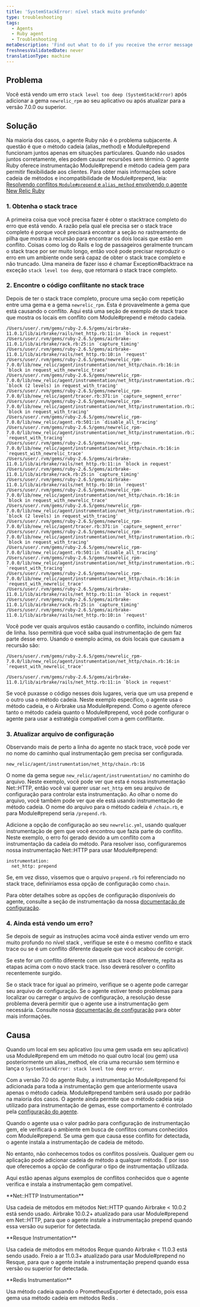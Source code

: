 ```yaml
---
title: 'SystemStackError: nível stack muito profundo'
type: troubleshooting
tags:
  - Agents
  - Ruby agent
  - Troubleshooting
metaDescription: 'Find out what to do if you receive the error message SystemStackError: stack level too deep on the Error details page in your APM UI.'
freshnessValidatedDate: never
translationType: machine
---
```


## Problema

Você está vendo um erro `stack level too deep (SystemStackError)` após adicionar a gema `newrelic_rpm` ao seu aplicativo ou após atualizar para a versão 7.0.0 ou superior.

## Solução

Na maioria dos casos, o agente Ruby não é o problema subjacente. A questão é que o método cadeia (alias_method) e Module#prepend funcionam juntos apenas em situações particulares. Quando não usados juntos corretamente, eles podem causar recursões sem término. O agente Ruby oferece instrumentação Module#prepend e método cadeia gem para permitir flexibilidade aos clientes. Para obter mais informações sobre cadeia de métodos e incompatibilidade de Module#prepend, leia: [Resolvendo conflitos `Module#prepend` e `alias_method` envolvendo o agente New Relic Ruby](https://newrelic.com/blog/best-practices/ruby-agent-module-prepend-alias-method-chains)

### 1. Obtenha o stack trace

A primeira coisa que você precisa fazer é obter o stacktrace completo do erro que está vendo. A razão pela qual ele precisa ser o stack trace completo é porque você precisará encontrar a seção no rastreamento de pilha que mostra a recursão para encontrar os dois locais que estão em conflito. Coisas como log do Rails e log de passageiros geralmente truncam o stack trace por ser muito longo, então você pode precisar reproduzir o erro em um ambiente onde será capaz de obter o stack trace completo e não truncado. Uma maneira de fazer isso é chamar Exception#backtrace na exceção `stack level too deep`, que retornará o stack trace completo.

### 2. Encontre o código conflitante no stack trace

Depois de ter o stack trace completo, procure uma seção com repetição entre uma gema e a gema `newrelic_rpm`. Esta é provavelmente a gema que está causando o conflito. Aqui está uma seção de exemplo de stack trace que mostra os locais em conflito com Module#prepend e método cadeia.

```
/Users/user/.rvm/gems/ruby-2.6.5/gems/airbrake-11.0.1/lib/airbrake/rails/net_http.rb:11:in `block in request'
/Users/user/.rvm/gems/ruby-2.6.5/gems/airbrake-11.0.1/lib/airbrake/rack.rb:25:in `capture_timing'
/Users/user/.rvm/gems/ruby-2.6.5/gems/airbrake-11.0.1/lib/airbrake/rails/net_http.rb:10:in `request'
/Users/user/.rvm/gems/ruby-2.6.5/gems/newrelic_rpm-7.0.0/lib/new_relic/agent/instrumentation/net_http/chain.rb:16:in `block in request_with_newrelic_trace'
/Users/user/.rvm/gems/ruby-2.6.5/gems/newrelic_rpm-7.0.0/lib/new_relic/agent/instrumentation/net_http/instrumentation.rb:26:in `block (2 levels) in request_with_tracing'
/Users/user/.rvm/gems/ruby-2.6.5/gems/newrelic_rpm-7.0.0/lib/new_relic/agent/tracer.rb:371:in `capture_segment_error'
/Users/user/.rvm/gems/ruby-2.6.5/gems/newrelic_rpm-7.0.0/lib/new_relic/agent/instrumentation/net_http/instrumentation.rb:25:in `block in request_with_tracing'
/Users/user/.rvm/gems/ruby-2.6.5/gems/newrelic_rpm-7.0.0/lib/new_relic/agent.rb:501:in `disable_all_tracing'
/Users/user/.rvm/gems/ruby-2.6.5/gems/newrelic_rpm-7.0.0/lib/new_relic/agent/instrumentation/net_http/instrumentation.rb:24:in `request_with_tracing'
/Users/user/.rvm/gems/ruby-2.6.5/gems/newrelic_rpm-7.0.0/lib/new_relic/agent/instrumentation/net_http/chain.rb:16:in `request_with_newrelic_trace'
/Users/user/.rvm/gems/ruby-2.6.5/gems/airbrake-11.0.1/lib/airbrake/rails/net_http.rb:11:in `block in request'
/Users/user/.rvm/gems/ruby-2.6.5/gems/airbrake-11.0.1/lib/airbrake/rack.rb:25:in `capture_timing'
/Users/user/.rvm/gems/ruby-2.6.5/gems/airbrake-11.0.1/lib/airbrake/rails/net_http.rb:10:in `request'
/Users/user/.rvm/gems/ruby-2.6.5/gems/newrelic_rpm-7.0.0/lib/new_relic/agent/instrumentation/net_http/chain.rb:16:in `block in request_with_newrelic_trace'
/Users/user/.rvm/gems/ruby-2.6.5/gems/newrelic_rpm-7.0.0/lib/new_relic/agent/instrumentation/net_http/instrumentation.rb:26:in `block (2 levels) in request_with_tracing'
/Users/user/.rvm/gems/ruby-2.6.5/gems/newrelic_rpm-7.0.0/lib/new_relic/agent/tracer.rb:371:in `capture_segment_error'
/Users/user/.rvm/gems/ruby-2.6.5/gems/newrelic_rpm-7.0.0/lib/new_relic/agent/instrumentation/net_http/instrumentation.rb:25:in `block in request_with_tracing'
/Users/user/.rvm/gems/ruby-2.6.5/gems/newrelic_rpm-7.0.0/lib/new_relic/agent.rb:501:in `disable_all_tracing'
/Users/user/.rvm/gems/ruby-2.6.5/gems/newrelic_rpm-7.0.0/lib/new_relic/agent/instrumentation/net_http/instrumentation.rb:24:in `request_with_tracing'
/Users/user/.rvm/gems/ruby-2.6.5/gems/newrelic_rpm-7.0.0/lib/new_relic/agent/instrumentation/net_http/chain.rb:16:in `request_with_newrelic_trace'
/Users/user/.rvm/gems/ruby-2.6.5/gems/airbrake-11.0.1/lib/airbrake/rails/net_http.rb:11:in `block in request'
/Users/user/.rvm/gems/ruby-2.6.5/gems/airbrake-11.0.1/lib/airbrake/rack.rb:25:in `capture_timing'
/Users/user/.rvm/gems/ruby-2.6.5/gems/airbrake-11.0.1/lib/airbrake/rails/net_http.rb:10:in `request'
```

Você pode ver quais arquivos estão causando o conflito, incluindo números de linha. Isso permitirá que você saiba qual instrumentação de gem faz parte desse erro. Usando o exemplo acima, os dois locais que causam a recursão são:

```
/Users/user/.rvm/gems/ruby-2.6.5/gems/newrelic_rpm-7.0.0/lib/new_relic/agent/instrumentation/net_http/chain.rb:16:in `request_with_newrelic_trace'
```

```
/Users/user/.rvm/gems/ruby-2.6.5/gems/airbrake-11.0.1/lib/airbrake/rails/net_http.rb:11:in `block in request'
```

Se você puxasse o código nesses dois lugares, veria que um usa prepend e o outro usa o método cadeia. Neste exemplo específico, o agente usa o método cadeia, e o Airbrake usa Module#prepend. Como o agente oferece tanto o método cadeia quanto o Module#prepend, você pode configurar o agente para usar a estratégia compatível com a gem conflitante.

### 3. Atualizar arquivo de configuração

Observando mais de perto a linha do agente no stack trace, você pode ver no nome do caminho qual instrumentação gem precisa ser configurada.

```
new_relic/agent/instrumentation/net_http/chain.rb:16
```

O nome da gema segue `new_relic/agent/instrumentation/` no caminho do arquivo. Neste exemplo, você pode ver que esta é nossa instrumentação Net::HTTP, então você vai querer usar `net_http` em seu arquivo de configuração para controlar esta instrumentação. Ao olhar o nome do arquivo, você também pode ver que ele está usando instrumentação de método cadeia. O nome do arquivo para o método cadeia é `/chain.rb`, e para Module#prepend seria `/prepend.rb`.

Adicione a opção de configuração ao seu `newrelic.yml`, usando qualquer instrumentação de gem que você encontrou que fazia parte do conflito. Neste exemplo, o erro foi gerado devido a um conflito com a instrumentação da cadeia do método. Para resolver isso, configuraremos nossa instrumentação Net::HTTP para usar Module#prepend:

```
instrumentation:
  net_http: prepend
```

Se, em vez disso, víssemos que o arquivo `prepend.rb` foi referenciado no stack trace, definiríamos essa opção de configuração como `chain`.

Para obter detalhes sobre as opções de configuração disponíveis do agente, consulte a seção de instrumentação da nossa [documentação de configuração](/docs/agents/ruby-agent/configuration/ruby-agent-configuration/#instrumentation).

### 4. Ainda está vendo um erro?

Se depois de seguir as instruções acima você ainda estiver vendo um erro muito profundo no nível stack , verifique se este é o mesmo conflito e stack trace ou se é um conflito diferente daquele que você acabou de corrigir.

Se este for um conflito diferente com um stack trace diferente, repita as etapas acima com o novo stack trace. Isso deverá resolver o conflito recentemente surgido.

Se o stack trace for igual ao primeiro, verifique se o agente pode carregar seu arquivo de configuração. Se o agente estiver tendo problemas para localizar ou carregar o arquivo de configuração, a resolução desse problema deverá permitir que o agente use a instrumentação gem necessária. Consulte nossa [documentação de configuração](/docs/agents/ruby-agent/configuration/ruby-agent-configuration/) para obter mais informações.

## Causa

Quando um local em seu aplicativo (ou uma gem usada em seu aplicativo) usa Module#prepend em um método no qual outro local (ou gem) usa posteriormente um alias_method, ele cria uma recursão sem término e lança o `SystemStackError: stack level too deep error`.

Com a versão 7.0 do agente Ruby, a instrumentação Module#prepend foi adicionada para toda a instrumentação gem que anteriormente usava apenas o método cadeia. Module#prepend também será usado por padrão na maioria dos casos. O agente ainda permite que o método cadeia seja utilizado para instrumentação de gemas, esse comportamento é controlado pela [configuração do agente](/docs/agents/ruby-agent/configuration/ruby-agent-configuration/#instrumentation).

Quando o agente usa o valor padrão para configuração de instrumentação gem, ele verificará o ambiente em busca de conflitos comuns conhecidos com Module#prepend. Se uma gem que causa esse conflito for detectada, o agente instala a instrumentação de cadeia de método.

No entanto, não conhecemos todos os conflitos possíveis. Qualquer gem ou aplicação pode adicionar cadeia de método a qualquer método. É por isso que oferecemos a opção de configurar o tipo de instrumentação utilizada.

Aqui estão apenas alguns exemplos de conflitos conhecidos que o agente verifica e instala a instrumentação gem compatível.

<DoNotTranslate>
  **Net::HTTP Instrumentation**
</DoNotTranslate>

Usa cadeia de métodos em métodos Net::HTTP quando Airbrake &lt; 10.0.2 está sendo usado. Airbrake 10.0.2+ atualizado para usar Module#prepend em Net::HTTP, para que o agente instale a instrumentação prepend quando essa versão ou superior for detectada.

<DoNotTranslate>
  **Resque Instrumentation**
</DoNotTranslate>

Usa cadeia de métodos em métodos Reque quando Airbrake &lt; 11.0.3 está sendo usado. Freio a ar 11.0.3+ atualizado para usar Module#prepend no Resque, para que o agente instale a instrumentação prepend quando essa versão ou superior for detectada.

<DoNotTranslate>
  **Redis Instrumentation**
</DoNotTranslate>

Usa método cadeia quando o PrometheusExporter é detectado, pois essa gema usa método cadeia em métodos Redis .